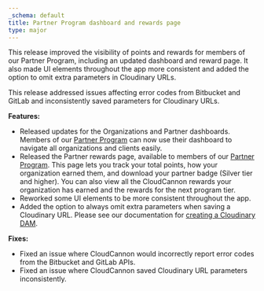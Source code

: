 ```yaml
---
_schema: default
title: Partner Program dashboard and rewards page
type: major
---
```

This release improved the visibility of points and rewards for members of our Partner Program, including an updated dashboard and reward page. It also made UI elements throughout the app more consistent and added the option to omit extra parameters in Cloudinary URLs.

This release addressed issues affecting error codes from Bitbucket and GitLab and inconsistently saved parameters for Cloudinary URLs.

**Features:**

* Released updates for the Organizations and Partner dashboards. Members of our&nbsp;<a target="_blank" rel="noopener" href="/partner-program/">Partner Program</a>&nbsp;can now use their dashboard to navigate all organizations and clients easily.
* Released the Partner rewards page, available to members of our <a target="_blank" rel="noopener" href="https://cloudcannon.com/partner-program/">Partner Program</a>. This page lets you track your total points, how your organization earned them, and download your partner badge (Silver tier and higher). You can also view all the CloudCannon rewards your organization has earned and the rewards for the next program tier.
* Reworked some UI elements to be more consistent throughout the app.
* Added the option to always omit extra parameters when saving a Cloudinary URL. Please see our documentation for&nbsp;[creating a Cloudinary DAM](/documentation/articles/creating-a-cloudinary-dam/).

**Fixes:**

* Fixed an issue where CloudCannon would incorrectly report error codes from the Bitbucket and GitLab APIs.
* Fixed an issue where CloudCannon saved Cloudinary URL parameters inconsistently.